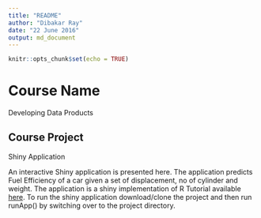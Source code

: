```yaml
---
title: "README"
author: "Dibakar Ray"
date: "22 June 2016"
output: md_document
---
```


```r
knitr::opts_chunk$set(echo = TRUE)
```

# Course Name
Developing Data Products

## Course Project
Shiny Application

An interactive Shiny application is presented here. The application predicts Fuel Efficiency of a car given a set of displacement, no of cylinder and weight. The application is a shiny implementation of R Tutorial available  [here](http://varianceexplained.org/RData/code/code_lesson3/).
To run the shiny application download/clone the project and then run runApp() by switching over to the project directory.
